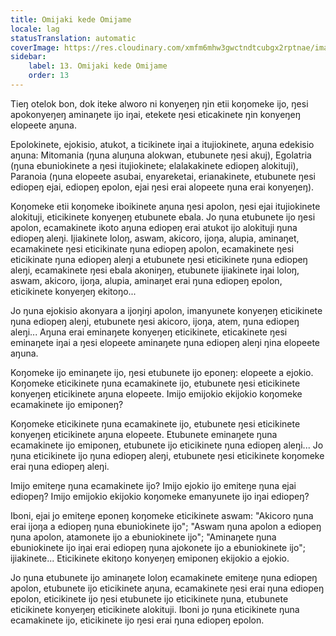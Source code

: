 ```yaml
---
title: Omijaki kede Omijame
locale: lag
statusTranslation: automatic
coverImage: https://res.cloudinary.com/xmfm6mhw3gwctndtcubgx2rptnae/image/upload/v1740468922/small_cover_tratado_de_psicologia_revolucionaria_a4c0dca4e0.webp
sidebar:
    label: 13. Omijaki kede Omijame
    order: 13
---
```

Tieŋ otelok bon, dok iteke alworo ni konyeŋeŋ ŋin etii koŋomeke ijo, ŋesi apokonyeŋeŋ aminaŋete ijo iŋai, etekete ŋesi eticakinete ŋin konyeŋeŋ elopeete aŋuna.

Epolokinete, ejokisio, atukot, a ticikinete iŋai a itujiokinete, aŋuna edekisio aŋuna: Mitomania (ŋuna aluŋuna alokwan, etubunete ŋesi akuj), Egolatria (ŋuna ebuniokinete a ŋesi itujiokinete; elalakakinete ediopeŋ alokituji), Paranoia (ŋuna elopeete asubai, enyareketai, erianakinete, etubunete ŋesi ediopeŋ ejai, ediopeŋ epolon, ejai ŋesi erai alopeete ŋuna erai konyeŋeŋ).

Koŋomeke etii koŋomeke iboikinete aŋuna ŋesi apolon, ŋesi ejai itujiokinete alokituji, eticikinete konyeŋeŋ etubunete ebala. Jo ŋuna etubunete ijo ŋesi apolon, ecamakinete ikoto aŋuna ediopeŋ erai atukot ijo alokituji ŋuna ediopeŋ aleŋi. Ijiakinete loloŋ, aswam, akicoro, ijoŋa, alupia, aminaŋet, ecamakinete ŋesi eticikinate ŋuna ediopeŋ apolon, ecamakinete ŋesi eticikinate ŋuna ediopeŋ aleŋi a etubunete ŋesi eticikinete ŋuna ediopeŋ aleŋi, ecamakinete ŋesi ebala akoniŋeŋ, etubunete ijiakinete iŋai loloŋ, aswam, akicoro, ijoŋa, alupia, aminaŋet erai ŋuna ediopeŋ epolon, eticikinete konyeŋeŋ ekitoŋo...

Jo ŋuna ejokisio akonyara a ijoŋiŋi apolon, imanyunete konyeŋeŋ eticikinete ŋuna ediopeŋ aleŋi, etubunete ŋesi akicoro, ijoŋa, atem, ŋuna ediopeŋ aleŋi... Aŋuna erai eminaŋete konyeŋeŋ eticikinete, eticakinete ŋesi eminaŋete iŋai a ŋesi elopeete aminaŋete ŋuna ediopeŋ aleŋi ŋina elopeete aŋuna.

Koŋomeke ijo eminaŋete ijo, ŋesi etubunete ijo eponeŋ: elopeete a ejokio. Koŋomeke eticikinete ŋuna ecamakinete ijo, etubunete ŋesi eticikinete konyeŋeŋ eticikinete aŋuna elopeete. Imijo emijokio ekijokio koŋomeke ecamakinete ijo emiponeŋ?

Koŋomeke eticikinete ŋuna ecamakinete ijo, etubunete ŋesi eticikinete konyeŋeŋ eticikinete aŋuna elopeete. Etubunete eminaŋete ŋuna ecamakinete ijo emiponeŋ, etubunete ijo eticikinete ŋuna ediopeŋ aleŋi... Jo ŋuna eticikinete ijo ŋuna ediopeŋ aleŋi, etubunete ŋesi eticikinete koŋomeke erai ŋuna ediopeŋ aleŋi.

Imijo emiteŋe ŋuna ecamakinete ijo? Imijo ejokio ijo emiteŋe ŋuna ejai ediopeŋ? Imijo emijokio ekijokio koŋomeke emanyunete ijo iŋai ediopeŋ?

Iboni, ejai jo emiteŋe eponeŋ koŋomeke eticikinete aswam: "Akicoro ŋuna erai ijoŋa a ediopeŋ ŋuna ebuniokinete ijo"; "Aswam ŋuna apolon a ediopeŋ ŋuna apolon, atamonete ijo a ebuniokinete ijo"; "Aminaŋete ŋuna ebuniokinete ijo iŋai erai ediopeŋ ŋuna ajokonete ijo a ebuniokinete ijo"; ijiakinete... Eticikinete ekitoŋo konyeŋeŋ emiponeŋ ekijokio a ejokio.

Jo ŋuna etubunete ijo aminaŋete loloŋ ecamakinete emiteŋe ŋuna ediopeŋ apolon, etubunete ijo eticikinete aŋuna, ecamakinete ŋesi erai ŋuna ediopeŋ epolon, eticikinete ijo ŋesi etubunete ijo eticikinete ŋuna, etubunete eticikinete konyeŋeŋ eticikinete alokituji. Iboni jo ŋuna eticikinete ŋuna ecamakinete ijo, eticikinete ijo ŋesi erai ŋuna ediopeŋ epolon.

